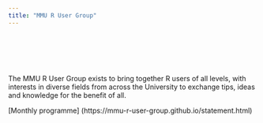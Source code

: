 ```yaml
---
title: "MMU R User Group"
---
```


<br>
<br>
<br>
<br>

The MMU R User Group exists to bring together R users of all levels, with interests in diverse fields from across the University to exchange tips, ideas and knowledge for the benefit of all.


[Monthly programme] (https://mmu-r-user-group.github.io/statement.html)